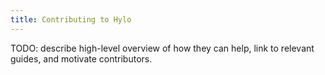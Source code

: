 ```yaml
---
title: Contributing to Hylo
---
```


TODO: describe high-level overview of how they can help, link to relevant guides, and motivate contributors.